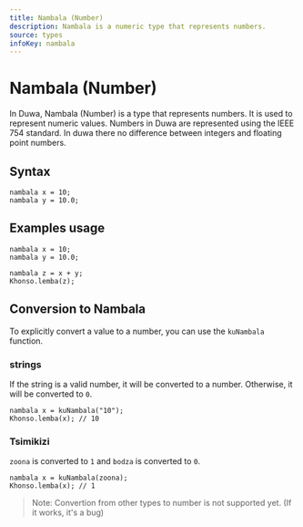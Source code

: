 ```yaml
---
title: Nambala (Number)
description: Nambala is a numeric type that represents numbers.
source: types
infoKey: nambala
---
```


# Nambala (Number)

In Duwa, Nambala (Number) is a type that represents numbers. It is used to represent numeric values.
Numbers in Duwa are represented using the IEEE 754 standard. In duwa there no difference between integers and floating point numbers.

## Syntax

```duwa
nambala x = 10;
nambala y = 10.0;
```

## Examples usage

```duwa
nambala x = 10;
nambala y = 10.0;

nambala z = x + y;
Khonso.lemba(z);
```

## Conversion to Nambala

To explicitly convert a value to a number, you can use the `kuNambala` function.

### strings

If the string is a valid number, it will be converted to a number. Otherwise, it will be converted to `0`.

```duwa
nambala x = kuNambala("10");
Khonso.lemba(x); // 10
```

### Tsimikizi

`zoona` is converted to `1` and `bodza` is converted to `0`.

```duwa
nambala x = kuNambala(zoona);
Khonso.lemba(x); // 1
```

> Note: Convertion from other types to number is not supported yet. (If it works, it's a bug)

<FunctionDocumentation source="types" infoKey="nambala" />